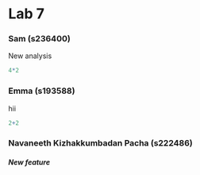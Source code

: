 # Lab 7

### Sam (s236400)
New analysis
```r
4*2
```


### Emma (s193588)

hii

```r
2+2
```

### Navaneeth Kizhakkumbadan Pacha (s222486)

##### New feature
